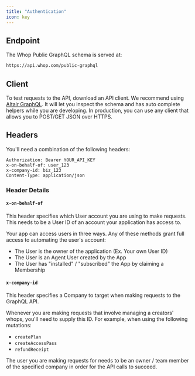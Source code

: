 ```yaml
---
title: "Authentication"
icon: key
---
```


## Endpoint

The Whop Public GraphQL schema is served at:

```graphql
https://api.whop.com/public-graphql
```


## Client

To test requests to the API, download an API client. We recommend using [Altair GraphQL](https://altairgraphql.dev/). It will let you inspect the schema and has auto complete helpers while you are developing. In production, you can use any client that allows you to POST/GET JSON over HTTPS.

## Headers

You'll need a combination of the following headers:

```http
Authorization: Bearer YOUR_API_KEY
x-on-behalf-of: user_123
x-company-id: biz_123
Content-Type: application/json
```

### Header Details

#### `x-on-behalf-of`
This header specifies which User account you are using to make requests. This needs to be a User ID of an account your application has access to.

Your app can access users in three ways. Any of these methods grant full access to automating the user's account:

- The User is the owner of the application (Ex. Your own User ID)
- The User is an Agent User created by the App
- The User has "installed" / "subscribed" the App by claiming a Membership

#### `x-company-id`
This header specifies a Company to target when making requests to the GraphQL API. 

Whenever you are making requests that involve managing a creators' whops, you'll need to supply this ID. For example, when using the following mutations:

- `createPlan`
- `createAccessPass`
- `refundReceipt`

The user you are making requests for needs to be an owner / team member of the specified company in order for the API calls to succeed.